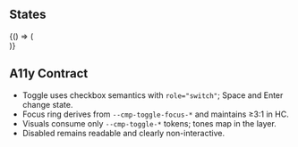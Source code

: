 
<Meta of={ToggleStories} />

## States

<Canvas>
  <Story
    name="States"
    parameters={{
      chromatic: { disableSnapshot: false },
      vrt: { tags: ['vrt-critical'] }
    }}
    tags={['vrt-critical']}
  >
    {() => (
      <div style={{ display: 'grid', gap: '1rem', width: 'min(28rem, 100%)' }}>
        <Toggle label="Notifications" defaultChecked />
        <Toggle label="Beta features" />
        <Toggle label="Disabled" disabled />
        <Toggle tone="success" label="Integration connected" defaultChecked />
        <Toggle tone="warning" label="Experimental" defaultChecked />
        <Toggle tone="critical" label="Compliance required" aria-invalid />
      </div>
    )}
  </Story>
</Canvas>

## A11y Contract

- Toggle uses checkbox semantics with `role="switch"`; Space and Enter change state.
- Focus ring derives from `--cmp-toggle-focus-*` and maintains ≥3:1 in HC.
- Visuals consume only `--cmp-toggle-*` tokens; tones map in the layer.
- Disabled remains readable and clearly non-interactive.

